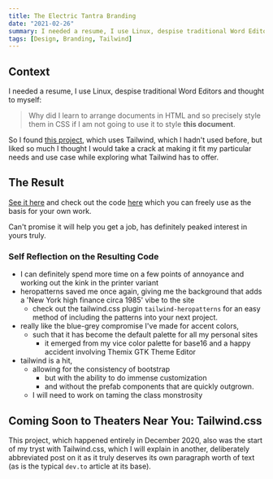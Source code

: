 ```yaml
---
title: The Electric Tantra Branding
date: "2021-02-26"
summary: I needed a resume, I use Linux, despise traditional Word Editors and thought I should put my HTML skills to work for something practical. So I rewrote my resume in it and used Tailwind.css for the first time.
tags: [Design, Branding, Tailwind]
---
```


## Context

I needed a resume, I use Linux, despise traditional Word Editors and thought to myself:

> Why did I learn to arrange documents in HTML and so precisely style them in CSS if I am not going to use it to style **this document**.

So I found [this project](https://github.com/WebPraktikos/universal-resume), which uses Tailwind, which I hadn't used before, but liked so much I thought I would take a crack at making it fit my particular needs and use case while exploring what Tailwind has to offer.

## The Result

[See it here](https://thomashighbaugh.github.io/resume) and check out the code [here](https://github.com/Thomashighbaugh/resume) which you can freely use as the basis for your own work.

Can't promise it will help you get a job, has definitely peaked interest in yours truly.

### Self Reflection on the Resulting Code

- I can definitely spend more time on a few points of annoyance and working out the kink in the printer variant
- heropatterns saved me once again, giving me the background that adds a 'New York high finance circa 1985' vibe to the site
  - check out the tailwind.css plugin `tailwind-heropatterns` for an easy method of including the patterns into your next project.
- really like the blue-grey compromise I've made for accent colors,
  - such that it has become the default palette for all my personal sites
    - it emerged from my vice color palette for base16 and a happy accident involving Themix GTK Theme Editor
- tailwind is a hit,
  - allowing for the consistency of bootstrap
    - but with the ability to do immense customization
    - and without the prefab components that are quickly outgrown.
  - I will need to work on taming the class monstrosity

## Coming Soon to Theaters Near You: Tailwind.css

This project, which happened entirely in December 2020, also was the start of my tryst with Tailwind.css, which I will explain in another, deliberately abbreviated post on it as it truly deserves its own paragraph worth of text (as is the typical `dev.to` article at its base).
